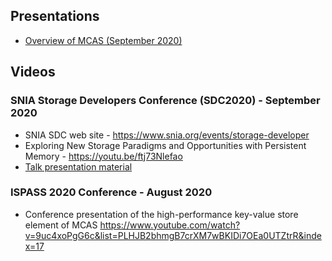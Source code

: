 ## Presentations

- [Overview of MCAS (September 2020)](https://ibm.box.com/s/kgabyvfvb0sgz845ukz5n8dueuurqx7g)

## Videos

### SNIA Storage Developers Conference (SDC2020) - September 2020
- SNIA SDC web site - https://www.snia.org/events/storage-developer
- Exploring New Storage Paradigms and Opportunities with Persistent Memory - https://youtu.be/ftj73Nlefao
- [Talk presentation material](https://storagedeveloper2020.org/sites/default/files/004-Waddington-Exploring-New-Storage-Paradigms.pdf)

### ISPASS 2020 Conference - August 2020
- Conference presentation of the high-performance key-value store element of MCAS
  https://www.youtube.com/watch?v=9uc4xoPgG6c&list=PLHJB2bhmgB7crXM7wBKIDi7OEa0UTZtrR&index=17
